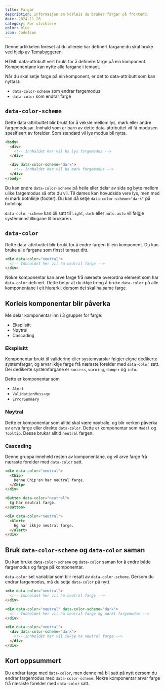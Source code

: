 ```yaml
---
title: Fargar
description: Informasjon om korleis du bruker fargar på frontend.
date: 2024-11-26
category: For utviklere
color: blue
icon: CodeIcon
---
```


Denne artikkelen føreset at du allereie har definert fargane du skal bruke ved hjelp av [Temabyggeren](/no/fundamentals/for-designers/own-theme).

HTML data-attributt vert brukt for å definere farge på ein komponent. Komponentane kan nytte alle fargane i temaet.

Når du skal setje farge på ein komponent, er det to data-attributt som kan nyttast:
- `data-color-scheme` som endrar fargemodus
- `data-color` som endrar farge

## `data-color-scheme`

Dette data-attributtet blir brukt for å veksle mellom lys, mørk eller andre fargemodusar. Innhald som er barn av dette data-attributtet 
vil få modusen spesifisert av forelder. Som standard vil lys modus bli nytta.

```html
<body>
  <div>
    <!-- Innhaldet her vil ha lys fargemodus -->
  </div>

  <div data-color-scheme="dark">
    <!-- Innhaldet her vil ha mørk fargemodus -->
  </div>
</body>
```

Du kan endre `data-color-scheme` på heile eller delar av sida og byte mellom ulike fargemodus så ofte du vil. Til dømes kan hovudsida vere lys, 
men med ei mørk botnlinje (footer). Du kan då setje `data-color-scheme="dark"` på botnlinja.

`data-color-scheme` kan bli satt til `light`, `dark` eller `auto`. `auto` vil følgje systeminnstillingane til brukaren.

## `data-color`

Dette data-attributtet blir brukt for å endre fargen til ein komponent. Du kan bruke alle fargane som finst i temaet ditt.

```html
<div data-color="neutral">
  <!-- Innholdet her vil ha neutral farge -->
</div>
```

Nokre komponentar kan arve farge frå næraste overordna element som har `data-color` definert. 
Dette betyr at du ikkje treng å bruke `data-color` på alle komponentane i eit hierarki, dersom dei skal ha same farge.

## Korleis komponentar blir påverka

Me delar komponentar inn i 3 grupper for farge:
- Eksplisitt
- Nøytral
- Cascading

### Eksplisitt

Komponentar brukt til validering eller systemvarslar følgjer eigne dedikerte systemfargar, og arvar ikkje farge frå næraste forelder med `data-color` satt.
Dei dedikerte systemfargane er `success`, `warning`, `danger` og `info`. 

Dette er komponentar som
- `Alert`
- `ValidationMessage`
- `ErrorSummary`

### Nøytral

Dette er komponentar som alltid skal være nøytrale, og blir verken påverka av arva farge eller direkte `data-color`. Dette er komponentar som `Modal` og `Tooltip`.
Desse brukar alltid `neutral` fargen.

### Cascading

Denne gruppa inneheld resten av komponentane, og vil arve farge frå næraste forelder med `data-color` satt. 

```html
<div data-color="neutral">
  <Chip>
    Denne Chip'en har neutral farge.
  </Chip>
</div>

<Button data-color="neutral">
  Eg har neutral farge.
</Button>

<div data-color="neutral">
  <Alert>
    Eg har ikkje neutral farge.
  </Alert>
</div>
```

## Bruk `data-color-scheme` og `data-color` saman

Du kan bruke `data-color-scheme` og `data-color` saman for å endre både fargemodus og farge på komponentar.

`data-color` set variablar som blir resatt av `data-color-scheme`. Dersom du endrar fargemodus, må du setje `data-color` på nytt.

```html
<div data-color="neutral">
  <!-- Innholdet her vil ha neutral farge -->
</div>

<div data-color="neutral" data-color-scheme="dark">
  <!-- Innholdet her vil ha neutral farge og mørkt fargemodus -->
</div>

<div data-color="neutral">
  <div data-color-scheme="dark">
    <!-- Innholdet her vil ikkje ha neutral farge -->
  </div>
</div>
```

## Kort oppsummert

Du endrar farge med `data-color`, men denne må bli satt på nytt dersom du endrar fargemodus med `data-color-scheme`. Nokre komponentar arvar farge frå næraste forelder med `data-color` satt.
